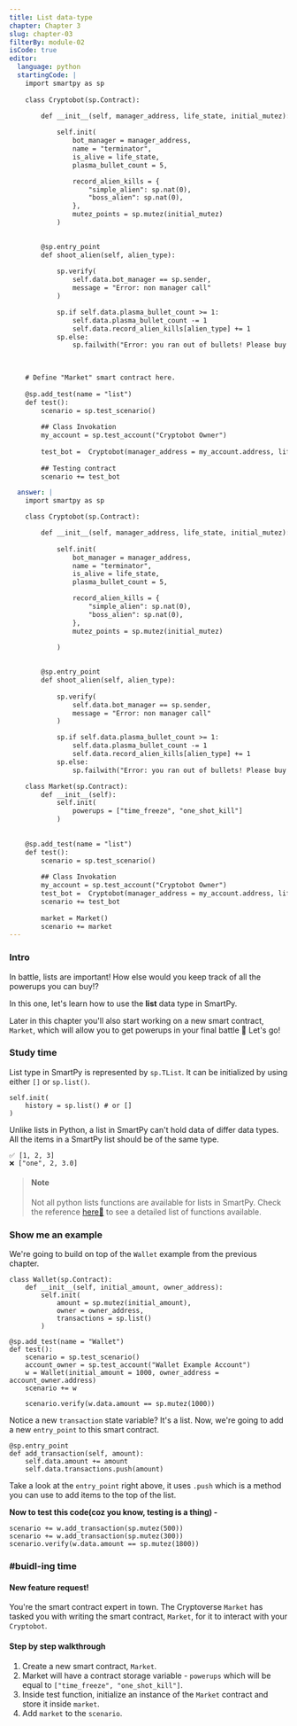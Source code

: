 ```yaml
---
title: List data-type
chapter: Chapter 3
slug: chapter-03
filterBy: module-02
isCode: true
editor:
  language: python
  startingCode: |
    import smartpy as sp
    
    class Cryptobot(sp.Contract):

        def __init__(self, manager_address, life_state, initial_mutez):
            
            self.init(
                bot_manager = manager_address,
                name = "terminator",
                is_alive = life_state,
                plasma_bullet_count = 5,

                record_alien_kills = {
                    "simple_alien": sp.nat(0), 
                    "boss_alien": sp.nat(0), 
                },
                mutez_points = sp.mutez(initial_mutez)
            )

            
        @sp.entry_point
        def shoot_alien(self, alien_type):
            
            sp.verify(
                self.data.bot_manager == sp.sender, 
                message = "Error: non manager call"
            )

            sp.if self.data.plasma_bullet_count >= 1:
                self.data.plasma_bullet_count -= 1
                self.data.record_alien_kills[alien_type] += 1
            sp.else:
                sp.failwith("Error: you ran out of bullets! Please buy more!")

        
        
    # Define "Market" smart contract here.
        
    @sp.add_test(name = "list")
    def test():
        scenario = sp.test_scenario()
        
        ## Class Invokation
        my_account = sp.test_account("Cryptobot Owner")
        
        test_bot =  Cryptobot(manager_address = my_account.address, life_state = True, initial_mutez=5000)
        
        ## Testing contract
        scenario += test_bot

  answer: |
    import smartpy as sp

    class Cryptobot(sp.Contract):

        def __init__(self, manager_address, life_state, initial_mutez):
            
            self.init(
                bot_manager = manager_address,
                name = "terminator",
                is_alive = life_state,
                plasma_bullet_count = 5,

                record_alien_kills = {
                    "simple_alien": sp.nat(0), 
                    "boss_alien": sp.nat(0), 
                },
                mutez_points = sp.mutez(initial_mutez)
                
            )

            
        @sp.entry_point
        def shoot_alien(self, alien_type):
            
            sp.verify(
                self.data.bot_manager == sp.sender, 
                message = "Error: non manager call"
            )

            sp.if self.data.plasma_bullet_count >= 1:
                self.data.plasma_bullet_count -= 1
                self.data.record_alien_kills[alien_type] += 1
            sp.else:
                sp.failwith("Error: you ran out of bullets! Please buy more!")

    class Market(sp.Contract):
        def __init__(self):
            self.init(
                powerups = ["time_freeze", "one_shot_kill"]
            )
            
        
    @sp.add_test(name = "list")
    def test():
        scenario = sp.test_scenario()
        
        ## Class Invokation
        my_account = sp.test_account("Cryptobot Owner")
        test_bot =  Cryptobot(manager_address = my_account.address, life_state = True, initial_mutez=5000)
        scenario += test_bot
        
        market = Market()
        scenario += market
---
```


### Intro
In battle, lists are important! 
How else would you keep track of all the powerups you can buy!?

In this one, let's learn how to use the **list** data type in SmartPy.

Later in this chapter you'll also start working on a new smart contract, `Market`, which will allow you to get powerups in your final battle 🚀
Let's go!

### Study time

List type in SmartPy is represented by `sp.TList`. 
It can be initialized by using either `[]` or `sp.list()`.
```python=
self.init(
    history = sp.list() # or []
)
```

Unlike lists in Python, a list in SmartPy can't hold data of differ data types. All the items in a SmartPy list should be of the same type. 
```python=
✅ [1, 2, 3]
❌ ["one", 2, 3.0]
```

> #### Note
> Not all python lists functions are available for lists in SmartPy. 
> Check the reference [here:scroll:](https://smartpy.io/dev/reference.html#_lists) to see a detailed list of functions available.

### Show me an example
We're going to build on top of the `Wallet` example from the previous chapter.

```python=
class Wallet(sp.Contract):
    def __init__(self, initial_amount, owner_address):
        self.init(
            amount = sp.mutez(initial_amount),
            owner = owner_address,
            transactions = sp.list()
        )
    
@sp.add_test(name = "Wallet")
def test():
    scenario = sp.test_scenario()
    account_owner = sp.test_account("Wallet Example Account")
    w = Wallet(initial_amount = 1000, owner_address = account_owner.address)
    scenario += w
    
    scenario.verify(w.data.amount == sp.mutez(1000))
```
Notice a new `transaction` state variable? It's a list.
Now, we're going to add a new `entry_point` to this smart contract.
```python=
@sp.entry_point
def add_transaction(self, amount):
    self.data.amount += amount
    self.data.transactions.push(amount)
```
Take a look at the `entry_point` right above, it uses `.push` which is a method you can use to add items to the top of the list.

**Now to test this code(coz you know, testing is a thing) -**
```python=
scenario += w.add_transaction(sp.mutez(500))
scenario += w.add_transaction(sp.mutez(300))
scenario.verify(w.data.amount == sp.mutez(1800))
```


### #buidl-ing time
 
#### New feature request!
You're the smart contract expert in town. 
The Cryptoverse `Market` has tasked you with writing the smart contract, `Market`, for it to interact with your `Cryptobot`.

#### Step by step walkthrough
1. Create a new smart contract, `Market`.
2. Market will have a contract storage variable -  `powerups` which will be equal to `["time_freeze", "one_shot_kill"]`.
3. Inside test function, initialize an instance of the `Market` contract and store it inside `market`.
4. Add `market` to the `scenario`.